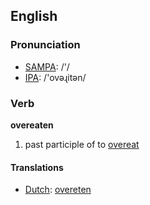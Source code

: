==English==
=== Pronunciation ===
*[[w:SAMPA|SAMPA]]: /'/
*[[w:IPA|IPA]]: /'ovəɻitən/

=== Verb ===

'''overeaten'''

# past participle of to [[overeat]]

==== Translations ====
*[[Dutch]]: [[overeten]]